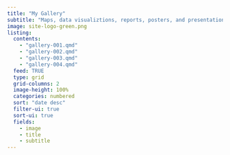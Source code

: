 ---
title: "My Gallery"
subtitle: "Maps, data visualiztions, reports, posters, and presentations."
image: site-logo-green.png
listing: 
  contents:
    - "gallery-001.qmd"
    - "gallery-002.qmd"
    - "gallery-003.qmd"
    - "gallery-004.qmd"
  feed: TRUE
  type: grid
  grid-columns: 2
  image-height: 100%
  categories: numbered
  sort: "date desc"
  filter-ui: true
  sort-ui: true
  fields:
    - image
    - title
    - subtitle
---
